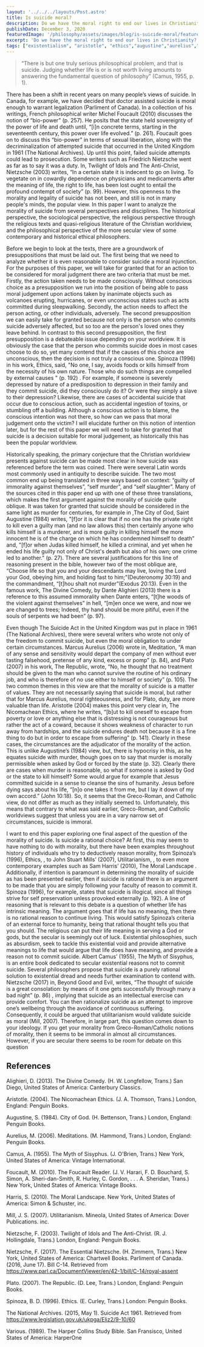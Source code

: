 ```yaml
---
layout: '../../../layouts/Post.astro'
title: Is suicide moral?
description: Do we have the moral right to end our lives in Christianity?
publishDate: December 3, 2020
featuredImage: '/philosophy/assets/images/blog/is-suicide-moral/featured.png'
excerpt: 'Do we have the moral right to end our lives in Christianity?'
tags: ["existentialism", "aristotle", "ethics","augustine","aurelius","camus","foucault","nietzsche","plato","spinoza"]
---
```


> “There is but one truly serious philosophical problem, and that is suicide. Judging whether life is or is not worth living amounts to answering the fundamental question of philosophy” (Camus, 1955, p. 1). 

There has been a shift in recent years on many people’s views of suicide. In Canada, for example, we have decided that doctor assisted suicide is moral enough to warrant legalization (Parliment of Canada). In a collection of his writings, French philosophical writer Michel Foucault (2010) discusses the notion of “bio-power” (p. 257). He posits that the state held sovereignty of the power of life and death until, “[i]n concrete terms, starting in the seventeenth century, this power over life evolved.” (p. 261). Foucault goes on to discuss this “bio-power” in terms of sexual liberation, along with the decriminalization of attempted suicide that occurred in the United Kingdom in 1961 (The National Archives). Up until this point, failed suicide attempts could lead to prosecution. Some writers such as Friedrich Nietzsche went as far as to say it was a duty. In, Twilight of Idols and The Anti-Christ, Nietzsche (2003) writes, “In a certain state it is indecent to go on living. To vegetate on in cowardly dependence on physicians and medicaments after the meaning of life, the right to life, has been lost ought to entail the profound contempt of society” (p. 99). However, this openness to the morality and legality of suicide has not been, and still is not in many people's minds, the popular view. In this paper I want to analyze the morality of suicide from several perspectives and disciplines. The historical perspective, the sociological perspective, the religious perspective through the religious texts and quasi-religious literature of the Christian worldview, and the philosophical perspective of the more secular view of some contemporary and historical ethical philosophers. 

Before we begin to look at the texts, there are a groundwork of presuppositions that must be laid out. The first being that we need to analyze whether it is even reasonable to consider suicide a moral injunction. For the purposes of this paper, we will take for granted that for an action to be considered for moral judgment there are two criteria that must be met. Firstly, the action taken needs to be made consciously. Without conscious choice as a presupposition we run into the position of being able to pass moral judgement upon actions taken by inanimate objects such as volcanoes erupting, hurricanes, or even unconscious states such as acts committed during sleepwalking. Secondly, the action needs to affect the person acting, or other individuals, adversely. The second presupposition we can easily take for granted because not only is the person who commits suicide adversely affected, but so too are the person's loved ones they leave behind. In contrast to this second presupposition, the first presupposition is a debateable issue depending on your worldview. It is obviously the case that the person who commits suicide does in most cases choose to do so, yet many contend that if the causes of this choice are unconscious, then the decision is not truly a conscious one. Spinoza (1996) in his work, Ethics, said, "No one, I say, avoids foods or kills himself from the necessity of his own nature. Those who do such things are compelled by external causes " (p. 192) . For example, if someone is severely depressed by nature of a predisposition to depression in their family and they commit suicide, did they consciously do it? Or were they simply a slave to their depression? Likewise, there are cases of accidental suicide that occur due to conscious action, such as accidental ingestion of toxins, or stumbling off a building. Although a conscious action is to blame, the conscious intention was not there, so how can we pass that moral judgement onto the victim? I will elucidate further on this notion of intention later, but for the rest of this paper we will need to take for granted that suicide is a decision suitable for moral judgement, as historically this has been the popular worldview. 

Historically speaking, the primary conjecture that the Christian worldview presents against suicide can be made most clear in how suicide was referenced before the term was coined. There were several Latin words most commonly used in antiquity to describe suicide. The two most common end up being translated in three ways based on context: “guilty of immorality against themselves”, “self murder”, and “self slaughter”. Many of the sources cited in this paper end up with one of these three translations, which makes the first argument against the morality of suicide quite oblique. It was taken for granted that suicide should be considered in the same light as murder for centuries, for example in ,The City of God, Saint Augustine (1984) writes, "[f]or it is clear that if no one has the private right to kill even a guilty man (and no law allows this) then certainly anyone who kills himself is a murderer, and is more guilty in killing himself the more innocent he is of the charge on which he has condemned himself to death” and, "[f]or when Judas killed himself, he killed a criminal, and yet when he ended his life guilty not only of Christ's death but also of his own; one crime led to another." (p. 27). There are several justifications for this line of reasoning present in the bible, however two of the most oblique are, “Choose life so that you and your descendants may live, loving the Lord your God, obeying him, and holding fast to him;”(Deuteronomy 30:19) and the commandment, “[t]hou shalt not murder”(Exodus 20:13). Even in the famous work, The Divine Comedy, by Dante Alighieri (2013) there is a reference to this assumed immorality when Dante enters, “[t]he woods of the violent against themselves” in hell, “[m]en once we were, and now we are changed to trees; Indeed, thy hand should be more pitiful, even if the souls of serpents we had been” (p. 97). 

Even though The Suicide Act in the United Kingdom was put in place in 1961 (The National Archives), there were several writers who wrote not only of the freedom to commit suicide, but even the moral obligation to under certain circumstances. Marcus Aurelius (2006) wrote in, Meditation, “A man of any sense and sensitivity would depart the company of men without ever tasting falsehood, pretense of any kind, excess or pomp” (p. 84), and Plato (2007) in his work, The Republic, wrote, “No, he thought that no treatment should be given to the man who cannot survive the routine of his ordinary job, and who is therefore of no use either to himself or society” (p. 105). The two common themes in this view are that the morality of suicide is a matter of values. They are not necessarily saying that suicide is moral, but rather that for Marcus Aurelius, moral righteousness, and for Plato, duty, are more valuable than life. Aristotle (2004) makes this point very clear in, The Nicomachean Ethics, where he writes, “[b]ut to kill oneself to escape from poverty or love or anything else that is distressing is not courageous but rather the act of a coward, because it shows weakness of character to run away from hardships, and the suicide endures death not because it is a fine thing to do but in order to escape from suffering” (p. 141). Clearly in these cases, the circumstances are the adjudicator of the morality of the action. This is unlike Augustine’s (1984) view, but, there is hypocrisy in this, as he equates suicide with murder, though goes on to say that murder is morally permissible when asked by God or forced by the state (p. 32). Clearly there are cases when murder is reasonable, so what if someone is asked by God or the state to kill himself? Some would argue for example that Jesus committed suicide in a sense to cleanse the sins of humanity. Jesus before dying says about his life, “[n]o one takes it from me, but I lay it down of my own accord.” (John 10:18). So, it seems that the Greco-Roman, and Catholic view, do not differ as much as they initially seemed to. Unfortunately, this means that contrary to what was said earlier, Greco-Roman, and Catholic worldviews suggest that unless you are in a vary narrow set of circumstances, suicide is immoral. 

I want to end this paper exploring one final aspect of the question of the morality of suicide. Is suicide a rational choice? At first, this may seem to have nothing to do with morality, but there have been examples throughout history of individuals who try to deductively reason morality, from Spinoza’s (1996), Ethics, , to John Stuart Mills’ (2007), Utilitarianism, , to even more contemporary examples such as Sam Harris’ (2010), The Moral Landscape . Additionally, if intention is paramount in determining the morality of suicide as has been presented earlier, then if suicide is rational there is an argument to be made that you are simply following your faculty of reason to commit it. Spinoza (1996), for example, states that suicide is illogical, since all things strive for self preservation unless provoked externally (p. 192). A line of reasoning that is relevant to this debate is a question of whether life has intrinsic meaning. The argument goes that if life has no meaning, then there is no rational reason to continue living. This would satisfy Spinoza’s criteria of an external force to humanity, being that rational thought tells you that you should. The religious can put their life meaning in serving a God or gods, but the secular is seemingly out of luck. Existential philosophies, such as absurdism, seek to tackle this existential void and provide alternative meanings to life that would argue that life does have meaning, and provide a reason not to commit suicide. Albert Camus’ (1955), The Myth of Sisyphus, is an entire book dedicated to secular existential reasons not to commit suicide. Several philosophers propose that suicide is a purely rational solution to existential dread and needs further examination to contend with. Nietzsche (2017) in, Beyond Good and Evil, writes, “The thought of suicide is a great consolation: by means of it one gets successfully through many a bad night” (p. 86) , implying that suicide as an intellectual exercise can provide comfort. You can then rationalize suicide as an attempt to improve one’s wellbeing through the avoidance of continuous suffering. Consequently, it could be argued that utilitarianism would validate suicide as moral (Mill, 2007). Therefore, in large part, this question comes down to your ideology. If you get your morality from Greco-Roman/Catholic notions of morality, then it seems to be immoral in almost all circumstances. However, if you are secular there seems to be room for debate on this question

## References 

Alighieri, D. (2013). The Divine Comedy. (H. W. Longfellow, Trans.) San Diego, United States of America: Canterbury Classics. 

Aristotle. (2004). The Nicomachean Ethics. (J. A. Thomson, Trans.) London, England: Penguin Books.

Augustine, S. (1984). City of God. (H. Bettenson, Trans.) London, England: Penguin Books. 

Aurelius, M. (2006). Meditations. (M. Hammond, Trans.) London, England: Penguin Books. 

Camus, A. (1955). The Myth of Sisyphus. (J. O'Brien, Trans.) New York, United States of America: Vintage International. 

Foucault, M. (2010). The Foucault Reader. (J. V. Harari, F. D. Bouchard, S. Simon, A. Sheri-dan-Smith, R. Hurley, C. Gordon, . . . A. Sheridan, Trans.) New York, United States of America: Vintage Books. 

Harris, S. (2010). The Moral Landscape. New York, United States of America: Simon & Schuster, inc. 

Mill, J. S. (2007). Utilitarianism. Mineola, United States of America: Dover Publications. inc. 

Nietzsche, F. (2003). Twilight of Idols and The Anti-Christ. (R. J. Hollingdale, Trans.) London, England: Penguin Books. 

Nietzsche, F. (2017). The Essential Nietzsche. (H. Zimmern, Trans.) New York, United States of America: Chartwell Books. Parliment of Canada. (2016, June 17). Bill C-14. Retrieved from https://www.parl.ca/DocumentViewer/en/42-1/bill/C-14/royal-assent 

Plato. (2007). The Republic. (D. Lee, Trans.) London, England: Penguin Books. 

Spinoza, B. D. (1996). Ethics. (E. Curley, Trans.) London: Penguin Books. 

The National Archives. (2015, May 1). Suicide Act 1961. Retrieved from https://www.legislation.gov.uk/ukpga/Eliz2/9-10/60 

Various. (1989). The Harper Collins Study Bible. San Fransisco, United States of America: HarperOne